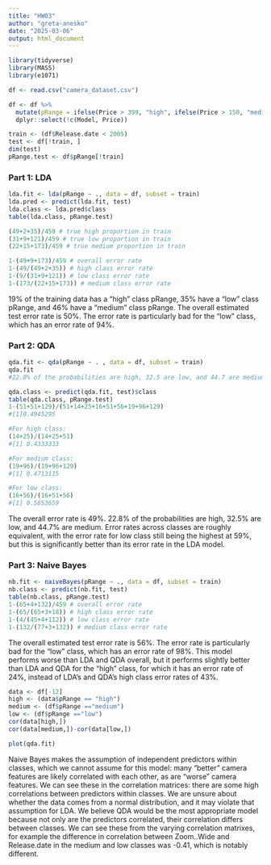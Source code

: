 ```yaml
---
title: "HW03"
author: "greta-anesko"
date: "2025-03-06"
output: html_document
---
```


```r
library(tidyverse)
library(MASS)
library(e1071)
```

```r
df <- read.csv("camera_dataset.csv")

df <- df %>%
  mutate(pRange = ifelse(Price > 399, "high", ifelse(Price > 150, "medium", "low"))) %>%
  dplyr::select(!c(Model, Price))

train <- (df$Release.date < 2005) 
test <- df[!train, ]
dim(test)
pRange.test <- df$pRange[!train]
```

### Part 1: LDA
```r
lda.fit <- lda(pRange ~ ., data = df, subset = train)
lda.pred <- predict(lda.fit, test)
lda.class <- lda.pred$class
table(lda.class, pRange.test)

(49+2+35)/459 # true high proportion in train
(31+9+121)/459 # true low proportion in train 
(22+15+173)/459 # true medium proportion in train

1-(49+9+173)/459 # overall error rate
1-(49/(49+2+35)) # high class error rate
1-(9/(31+9+121)) # low class error rate
1-(173/(22+15+173)) # medium class error rate
```
19% of the training data has a "high" class pRange, 35% have a "low" class pRange, and 46% have a "medium" class pRange. The overall estimated test error rate is 50%. The error rate is particularly bad for the "low" class, which has an error rate of 94%.

### Part 2: QDA
```r
qda.fit <- qda(pRange ~ . , data = df, subset = train)
qda.fit
#22.8% of the probabilities are high, 32.5 are low, and 44.7 are medium. 

qda.class <- predict(qda.fit, test)$class
table(qda.class, pRange.test)
1-(51+51+129)/(51+14+25+16+51+56+19+96+129)
#[1]0.4945295

#For high class: 
(14+25)/(14+25+51)
#[1] 0.4333333

#For medium class: 
(19+96)/(19+96+129)
#[1] 0.4713115

#For low class: 
(16+56)/(16+51+56)
#[1] 0.5853659
```
The overall error rate is 49%. 22.8% of the probabilities are high, 32.5% are low, and 44.7% are medium. Error rates across classes are roughly equivalent, with the error rate for low class still being the highest at 59%, but this is significantly better than its error rate in the LDA model.

### Part 3: Naive Bayes
```r
nb.fit <- naiveBayes(pRange ~ ., data = df, subset = train)
nb.class <- predict(nb.fit, test)
table(nb.class, pRange.test)
1-(65+4+132)/459 # overall error rate
1-(65/(65+3+18)) # high class error rate
1-(4/(45+4+112)) # low class error rate
1-(132/(77+3+132)) # medium class error rate
```
The overall estimated test error rate is 56%. The error rate is particularly bad for the "low" class, which has an error rate of 98%. This model performs worse than LDA and QDA overall, but it performs slightly better than LDA and QDA for the "high" class, for which it has an error rate of 24%, instead of LDA's and QDA's high class error rates of 43%. 

```r
data <- df[-12]
high <- (data$pRange == "high")
medium <- (df$pRange =="medium")
low <- (df$pRange =="low")
cor(data[high,])
cor(data[medium,])-cor(data[low,])

plot(qda.fit)
```

Naive Bayes makes the assumption of independent predictors within classes, which we cannot assume for this model: many "better" camera features are likely correlated with each other, as are "worse" camera features. We can see these in the correlation matrices: there are some high correlations between predictors within classes. We are unsure about whether the data comes from a normal distribution, and it may violate that assumption for LDA. We believe QDA would be the most appropriate model because not only are the predictors correlated, their correlation differs between classes. We can see these from the varying correlation matrixes, for example the difference in correlation between Zoom..Wide and Release.date in the medium and low classes was -0.41, which is notably different.

